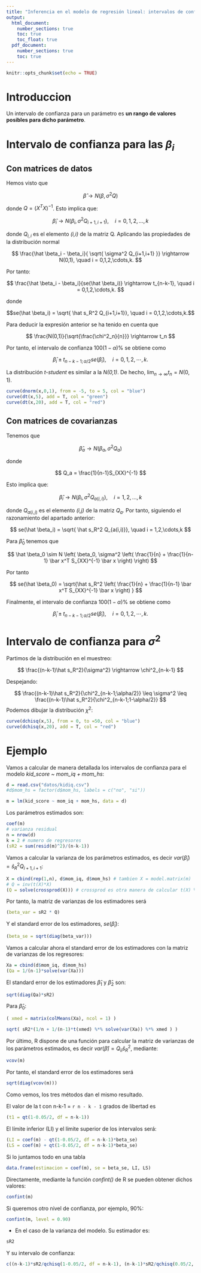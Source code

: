 ```yaml
---
title: "Inferencia en el modelo de regresión lineal: intervalos de confianza"
output: 
  html_document:
    number_sections: true
    toc: true
    toc_float: true
  pdf_document:
    number_sections: true
    toc: true
---
```


```r
knitr::opts_chunk$set(echo = TRUE)
```

# Introduccion

Un intervalo de confianza para un parámetro es **un rango de valores posibles para dicho parámetro**.

# Intervalo de confianza para las $\beta_i$

## Con matrices de datos

Hemos visto que

$$
\hat \beta \rightarrow N(\beta, \sigma^2 Q)
$$

donde $Q = (X^TX)^{-1}$. Esto implica que:

$$
\hat \beta_i \rightarrow N(\beta_i, \sigma^2 Q_{i+1,i+1}), \quad i = 0,1,2, \ldots,k
$$

donde $Q_{i,i}$ es el elemento *(i,i)* de la matriz Q. Aplicando las propiedades de la distribución normal

$$
\frac{\hat \beta_i - \beta_i}{ \sqrt{ \sigma^2 Q_{i+1,i+1} }} \rightarrow N(0,1), \quad i = 0,1,2,\cdots,k.
$$

Por tanto:

$$
\frac{\hat \beta_i - \beta_i}{se(\hat \beta_i)} \rightarrow t_{n-k-1}, \quad i = 0,1,2,\cdots,k.
$$

donde 

$$se(\hat \beta_i) = \sqrt{ \hat s_R^2 Q_{i+1,i+1}}, \quad i = 0,1,2,\cdots,k.$$

Para deducir la expresión anterior se ha tenido en cuenta que

$$
\frac{N(0,1)}{\sqrt{\frac{\chi^2_n}{n}}} \rightarrow t_n
$$

Por tanto, el intervalo de confianza $100(1-\alpha)$% se obtiene como

$$
\hat \beta_i \pm t_{n-k-1;\alpha/2} se(\hat \beta_i), \quad i = 0,1,2,\cdots,k.
$$

La distribución *t-student* es similar a la *N(0,1)*. De hecho, $\lim _{n \to \infty} t_n = N(0,1)$.

```r
curve(dnorm(x,0,1), from = -5, to = 5, col = "blue")
curve(dt(x,5), add = T, col = "green")
curve(dt(x,20), add = T, col = "red")
```


## Con matrices de covarianzas

Tenemos que

$$
\hat{\beta}_a \rightarrow N(\beta_a, \sigma^2 Q_a)
$$

donde

$$
Q_a = \frac{1}{n-1}S_{XX}^{-1}
$$ 

Esto implica que:

$$
\hat \beta_i \rightarrow N(\beta_i, \sigma^2 Q_{a(i,i)}), \quad i = 1,2, \ldots,k
$$

donde $Q_{a(i,j)}$ es el elemento *(i,j)* de la matriz $Q_a$. Por tanto, siguiendo el razonamiento del apartado anterior:

$$
se(\hat \beta_i) = \sqrt{ \hat s_R^2 Q_{a(i,i)}}, \quad i = 1,2,\cdots,k
$$

Para $\hat \beta_0$ tenemos que

$$
\hat \beta_0 \sim N \left( \beta_0, \sigma^2 \left( \frac{1}{n} + \frac{1}{n-1} \bar x^T S_{XX}^{-1} \bar x \right) \right)
$$

Por tanto

$$
se(\hat \beta_0) = \sqrt{\hat s_R^2 \left( \frac{1}{n} + \frac{1}{n-1} \bar x^T S_{XX}^{-1} \bar x \right) }
$$

Finalmente, el intervalo de confianza $100(1-\alpha)$% se obtiene como

$$
\hat \beta_i \pm t_{n-k-1;\alpha/2} se(\hat \beta_i), \quad i = 0,1,2,\cdots,k.
$$

# Intervalo de confianza para $\sigma^2$

Partimos de la distribución en el muestreo:

$$
\frac{(n-k-1)\hat s_R^2}{\sigma^2} \rightarrow \chi^2_{n-k-1}
$$

Despejando:

$$
\frac{(n-k-1)\hat s_R^2}{\chi^2_{n-k-1;\alpha/2}} \leq \sigma^2 \leq \frac{(n-k-1)\hat s_R^2}{\chi^2_{n-k-1;1-\alpha/2}}
$$
Podemos dibujar la distribución $\chi^2$:

```r
curve(dchisq(x,5), from = 0, to =50, col = "blue")
curve(dchisq(x,20), add = T, col = "red")
```

# Ejemplo

Vamos a calcular de manera detallada los intervalos de confianza para el modelo *kid_score ~ mom_iq + mom_hs*:

```r
d = read.csv("datos/kidiq.csv")
#d$mom_hs = factor(d$mom_hs, labels = c("no", "si"))
```

```r
m = lm(kid_score ~ mom_iq + mom_hs, data = d)
```

Los parámetros estimados son:

```r
coef(m)
# varianza residual
n = nrow(d)
k = 2 # numero de regresores
(sR2 = sum(resid(m)^2)/(n-k-1))
```

Vamos a calcular la varianza de los parámetros estimados, es decir $var(\hat \beta_i) = \hat s_R^2 Q_{i+1,i+1}$:

```r
X = cbind(rep(1,n), d$mom_iq, d$mom_hs) # tambien X = model.matrix(m)
# Q = inv(t(X)*X)
(Q = solve(crossprod(X))) # crossprod es otra manera de calcular t(X) %*% X
```

Por tanto, la matriz de varianzas de los estimadores será

```r
(beta_var = sR2 * Q)
```

Y el standard error de los estimadores, $se(\hat \beta_i)$:

```r
(beta_se = sqrt(diag(beta_var)))
```

Vamos a calcular ahora el standard error de los estimadores con la matriz de varianzas de los regresores:

```r
Xa = cbind(d$mom_iq, d$mom_hs)
(Qa = 1/(n-1)*solve(var(Xa)))
```

El standard error de los estimadores $\hat\beta_1$ y $\hat \beta_2$ son:

```r
sqrt(diag(Qa)*sR2)
```

Para $\hat \beta_0$:

```r
( xmed = matrix(colMeans(Xa), ncol = 1) )
```

```r
sqrt( sR2*(1/n + 1/(n-1)*t(xmed) %*% solve(var(Xa)) %*% xmed ) )
```

Por último, R dispone de una función para calcular la matriz de varianzas de los parámetros estimados, es decir $var(\hat \beta) = Q_{ii} \hat s_R^2$, mediante:

```r
vcov(m)
```

Por tanto, el standard error de los estimadores será

```r
sqrt(diag(vcov(m)))
```

Como vemos, los tres métodos dan el mismo resultado.

El valor de la t con n-k-1 = `r n - k - 1` grados de libertad es

```r
(t1 = qt(1-0.05/2, df = n-k-1))
```

El límite inferior (LI) y el límite superior de los intervalos será:

```r
(LI = coef(m) - qt(1-0.05/2, df = n-k-1)*beta_se)
(LS = coef(m) + qt(1-0.05/2, df = n-k-1)*beta_se)
```

Si lo juntamos todo en una tabla

```r
data.frame(estimacion = coef(m), se = beta_se, LI, LS)
```

Directamente, mediante la función *confint()* de R se pueden obtener dichos valores:

```r
confint(m)
```

Si queremos otro nivel de confianza, por ejemplo, 90%:

```r
confint(m, level = 0.90)
```

- En el caso de la varianza del modelo. Su estimador es:

```r
sR2
```

Y su intervalo de confianza:

```r
c((n-k-1)*sR2/qchisq(1-0.05/2, df = n-k-1), (n-k-1)*sR2/qchisq(0.05/2, df = n-k-1))
```

